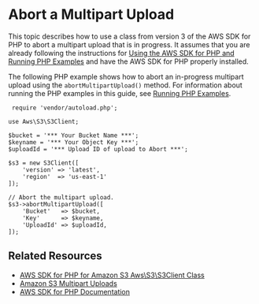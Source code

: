 # Abort a Multipart Upload<a name="LLAbortMPUphp"></a>

This topic describes how to use a class from version 3 of the AWS SDK for PHP to abort a multipart upload that is in progress\. It assumes that you are already following the instructions for [Using the AWS SDK for PHP and Running PHP Examples](UsingTheMPphpAPI.md) and have the AWS SDK for PHP properly installed\.

The following PHP example shows how to abort an in\-progress multipart upload using the `abortMultipartUpload()` method\. For information about running the PHP examples in this guide, see [Running PHP Examples](UsingTheMPphpAPI.md#running-php-samples)\.

```
 require 'vendor/autoload.php';

use Aws\S3\S3Client;

$bucket = '*** Your Bucket Name ***';
$keyname = '*** Your Object Key ***';
$uploadId = '*** Upload ID of upload to Abort ***';

$s3 = new S3Client([
    'version' => 'latest',
    'region'  => 'us-east-1'
]);

// Abort the multipart upload.
$s3->abortMultipartUpload([
    'Bucket'   => $bucket,
    'Key'      => $keyname,
    'UploadId' => $uploadId,
]);
```

## Related Resources<a name="RelatedResources-LLAbortMPUphp"></a>
+ [ AWS SDK for PHP for Amazon S3 Aws\\S3\\S3Client Class](https://docs.aws.amazon.com/aws-sdk-php/v3/api/class-Aws.S3.S3Client.html) 
+ [ Amazon S3 Multipart Uploads](https://docs.aws.amazon.com/aws-sdk-php/v3/guide/service/s3-multipart-upload.html) 
+ [AWS SDK for PHP Documentation](http://aws.amazon.com/documentation/sdk-for-php/)